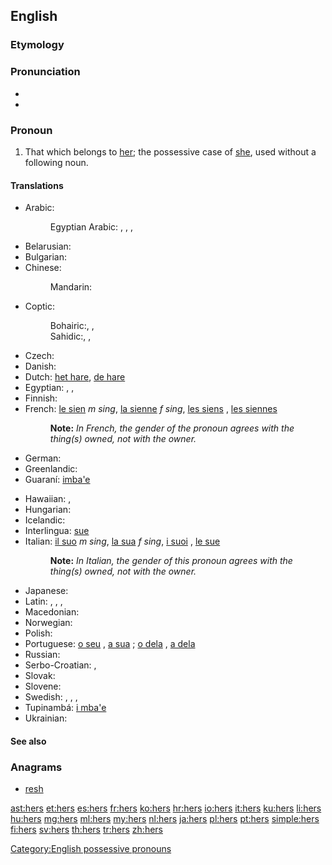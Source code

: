 ==English==
{{wikipedia}}

===Etymology===
{{suffix|her|'s}}

===Pronunciation===
* {{audio|en-us-hers.ogg|Audio (US)}}
* {{rhymes|ɜː(ɹ)z}}

===Pronoun===
{{en-pron|desc=possessive}}

# That which belongs to [[her]]; the possessive case of [[she]], used without a following noun.

====Translations====
{{trans-top|that which belongs to her}}
* Arabic: {{t-|ar|لها|m|tr=laha|sc=Arab}}
*: Egyptian Arabic: {{tø|arz|لها|tr=liha|sc=Arab}}, {{tø|arz|بتاعها|m|tr=betaʕha|sc=Arab}}, {{tø|arz|بتاعتها|f|tr=betaʕetha|sc=Arab}}, {{tø|arz|بتوعها|p|tr=betoʕha|sc=Arab}}
* Belarusian: {{t-|be|яе|tr=jajé|xs=Belarusian}}
* Bulgarian: {{t-|bg|неин|tr=néin}}
* Chinese:
*: Mandarin: {{t-|cmn|她|alt=她的|tr=tā-de|sc=Hani}}
* Coptic:
*: Bohairic:{{tø|cop|ⲫⲱⲥ|m|tr=phōs}}, {{tø|cop|ⲑⲱⲥ|f|tr=θōs}}, {{tø|cop|ⲛⲟⲩⲥ|p|tr=nws}}
*: Sahidic:{{tø|cop|ⲡⲱⲥ|m|tr=pōs}}, {{tø|cop|ⲧⲱⲥ|f|tr=tōs}}, {{tø|cop|ⲛⲟⲩⲥ|p|tr=nws}}
* Czech: {{t+|cs|její}}
* Danish: {{t-|da|hendes}}
* Dutch: [[het hare]], [[de hare]]
* Egyptian: {{tø|egy|𓅮𓄿𓇌𓋴|m|tr=pays}}, {{tø|egy|𓏏𓄿𓇌𓋴|f|tr=tays}}, {{tø|egy|𓈖𓄿𓄿𓇌𓋴|p|tr=nays}}
* Finnish: {{t+|fi|hänen}}
* French: [[le sien]] ''m sing'', [[la sienne]] ''f sing'', [[les siens]] {{m|p}}, [[les siennes]] {{f|p}}
*: '''Note: ''' ''In French, the gender of the pronoun agrees with the thing(s) owned, not with the owner.''
* German: {{t+|de|ihr}}
* Greenlandic: {{t-|kl|uuma}}
* Guaraní: [[imba'e]]
{{trans-mid}}
* Hawaiian: {{tø|haw|ona}}, {{tø|haw|āna}}
* Hungarian: {{t+|hu|övé}}
* Icelandic: {{t+|is|hennar}}
* Interlingua: [[sue]]
* Italian: [[il suo]] ''m sing'', [[la sua]] ''f sing'', [[i suoi]] {{m|p}}, [[le sue]] {{f|p}}
*: '''Note: ''' ''In Italian, the gender of this pronoun agrees with the thing(s) owned, not with the owner.''
* Japanese: {{t+|ja|彼女|alt=彼女の|tr=かのじょの, kanojo-no}}
* Latin: {{t+|la|suus}}, {{t-|la|eius}}, {{t-|la|illius}}, {{t-|la|huius}}
* Macedonian: {{t-|mk|нејзин|tr=néjzin}}
* Norwegian: {{t+|no|hennes|f}}
* Polish: {{t+|pl|jej}}
* Portuguese: [[o seu]] {{m}}, [[a sua]] {{f}}; [[o dela]] {{m}}, [[a dela]] {{f}}
* Russian: {{t+|ru|её|tr=jejó}}
* Serbo-Croatian: {{t-|sh|њен|sc=Cyrl|xs=Serbo-Croatian}}, {{t-|sh|njen|xs=Serbo-Croatian}}
* Slovak: {{t-|sk|jej}}
* Slovene: {{t+|sl|njen}}
* Swedish: {{t+|sv|hennes}}, {{qualifier|reflexive}} {{t+|sv|sin|c}}, {{t+|sv|sitt|n}}, {{t+|sv|sina|p}}
* Tupinambá: [[i mba'e]]
* Ukrainian: {{t-|uk|її|tr=jijí|xs=Ukrainian}}
{{trans-bottom}}

====See also====
{{English personal pronouns}}

===Anagrams===
* [[resh#English|resh]]

[[Category:English possessive pronouns]]

[[ast:hers]]
[[et:hers]]
[[es:hers]]
[[fr:hers]]
[[ko:hers]]
[[hr:hers]]
[[io:hers]]
[[it:hers]]
[[ku:hers]]
[[li:hers]]
[[hu:hers]]
[[mg:hers]]
[[ml:hers]]
[[my:hers]]
[[nl:hers]]
[[ja:hers]]
[[pl:hers]]
[[pt:hers]]
[[simple:hers]]
[[fi:hers]]
[[sv:hers]]
[[th:hers]]
[[tr:hers]]
[[zh:hers]]